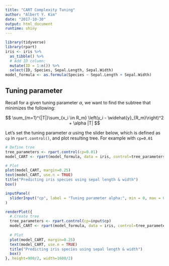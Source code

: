 ```yaml
---
title: "CART Complexity Tuning"
author: "Albert Y. Kim"
date: "2017-10-30"
output: html_document
runtime: shiny
---
```


```r
library(tidyverse)
library(rpart)
iris <- iris %>%
  as_tibble() %>%
  # Add ID column:
  mutate(ID = 1:n()) %>% 
  select(ID, Species, Sepal.Length, Sepal.Width)
model_formula <- as.formula(Species ~ Sepal.Length + Sepal.Width)
```



## Tuning parameter

Recall for a given tuning parameter $\alpha$, we want to find the subtree that 
minimizes the following:

$$
\sum_{m=1}^{|T|}\sum_{x_i \in R_m} \left(y_i - \widehat{y}_{R_m}\right)^2 + \alpha |T|
$$

Let's set the tuning parameter $\alpha$ using the slider below, which is defined
as `cp` in `rpart.control()`, and plot resulting tree. For example with
`cp=0.01`

```r
# Define tree
tree_parameters <- rpart.control(cp=0.01)
model_CART <- rpart(model_formula, data = iris, control=tree_parameters)

# Plot
plot(model_CART, margin=0.25)
text(model_CART, use.n = TRUE)
title("Predicting iris species using sepal length & width")
box()
```

```r
inputPanel(
  sliderInput("cp", label = "Tuning parameter alpha:", min = 0, max = 0.5, value = 0.01, step = 0.001)
)
```


```r
renderPlot({
  # Create tree
  tree_parameters <- rpart.control(cp=input$cp)
  model_CART <- rpart(model_formula, data = iris, control=tree_parameters)
  
  # Plot
  plot(model_CART, margin=0.25)
  text(model_CART, use.n = TRUE)
  title("Predicting iris species using sepal length & width")
  box()
}, height=900/2, width=1600/2)
```
